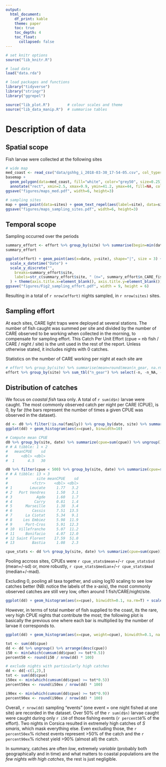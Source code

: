 ```yaml
---
output: 
  html_document:
    df_print: kable
    theme: paper
    toc: true
    toc_depth: 4
    toc_float:
      collapsed: false
---
```


```r
# set knitr options
source("lib_knitr.R")

# load data
load("data.rda")

# load packages and functions
library("tidyverse")
library("stringr")
library("ggrepel")

source("lib_plot.R")        # colour scales and theme
source("lib_data_manip.R")  # summarise tables
```

# Description of data


## Spatial scope

Fish larvae were collected at the following sites

```r
# wide map
med_coast <- read_csv("data/gshhg_i_2018-03-30_17-54-05.csv", col_types=cols())
basemap + 
  geom_polygon(data=med_coast, fill="white", color="grey50", size=0.25) +
  annotate("rect", xmin=2.5, xmax=9.9, ymin=41.2, ymax=44, fill=NA, color="grey30", size=1)
ggsave("figures/maps_med.pdf", width=6, height=3)

# sampling sites
map + geom_point(data=sites) + geom_text_repel(aes(label=site), data=sites, size=3, segment.alpha=0.7) + coord_quickmap(xlim = c(3, 10))
ggsave("figures/maps_sampling_sites.pdf", width=6, height=3)
```

## Temporal scope

Sampling occurred over the periods

```r
summary_effort <- effort %>% group_by(site) %>% summarise(begin=min(date), end=max(date, na.rm=T), n_nights_sampled=length(unique(date)), `n_CARE_fished`=sum(n_gear, na.rm=T)) %>% ungroup() %>% arrange(site)
summary_effort
```

```r
ggplot(effort) + geom_point(aes(x=date, y=site), shape="|", size = 3) +
  scale_x_datetime("Date") +
  scale_y_discrete("",
    breaks=summary_effort$site,
    labels=str_c(summary_effort$site, " (n=", summary_effort$n_CARE_fished, ")")
  ) + theme(axis.title.x=element_blank(), axis.title.y=element_blank()) + theme_gray(base_size = 14) 
ggsave("figures/Fig2_sampling_effort.pdf", width = 9, height = 6)

```

Resulting in a total of `r nrow(effort)` nights sampled, in `r nrow(sites)` sites.

## Sampling effort

At each sites, CARE light traps were deployed at several stations. The number of fish caught was summed per site and divided by the number of CARE observed to be working when collected in the morning, to compensate for sampling effort. This Catch Per Unit Effort (cpue = nb fish / CARE / night / site) is the unit used in the rest of the report. Unless otherwise stated, it includes nights with 0 catches.

Statistics on the number of CARE working per night at each site are

```r
# effort %>% group_by(site) %>% summarise(mean=round(mean(n_gear, na.rm=T),1), median=median(n_gear, na.rm=T), min=min(n_gear, na.rm=T), max=max(n_gear, na.rm=T)) %>% ungroup() %>% arrange(site)
effort %>% group_by(site) %>% sum_tbl("n_gear") %>% select(-n, -n_NA, -starts_with("q"))
```

## Distribution of catches

We focus on *coastal fish* taxa only. A total of `r sum(d$n)` larvae were caught. The most commonly observed catch per night per CARE (CPUE), is 0, by far (the bars represent the number of times a given CPUE was observed in the dataset).

```r
dd <- d0 %>% filter(!is.na(family)) %>% group_by(date, site) %>% summarise(cpue=sum(cpue))
ggplot(dd) + geom_histogram(aes(x=cpue), binwidth=10)

# Compute mean CPUE
d0 %>% group_by(site, date) %>% summarize(cpue=sum(cpue)) %>% ungroup() %>% summarize(meanCPUE=mean(cpue, trim = 0), sd = sd(cpue))
# # A tibble: 1 × 2
#   meanCPUE    sd
#      <dbl> <dbl>
#  1      4.5   30

d0 %>% filter(cpue < 500) %>% group_by(site, date) %>% summarize(cpue=sum(cpue)) %>% group_by(site) %>% summarize(meanCPUE=mean(cpue, trim = 0.0), sd = sd(cpue))
# # A tibble: 13 × 3
#             site meanCPUE    sd
#           <fctr>    <dbl> <dbl>
# 1        Leucate     1.77   3.2
# 2   Port Vendres     1.50   3.1
# 3           Agde     1.60   1.7
# 4          Carry     0.81   1.4
# 5      Marseille     1.38   3.4
# 6         Cassis     7.51  13.5
# 7      La Ciotat     5.34   9.1
# 8     Les Embiez     5.98  11.9
# 9      Port-Cros     5.91  12.3
# 10  Villefranche     5.07  11.2
# 11     Bonifacio     4.07  12.0
# 12 Saint Florent    17.59  51.0
# 13        Bastia     1.08   2.3

cpue_stats <- dd %>% group_by(site, date) %>% summarize(cpue=sum(cpue)) %>% ungroup() %>% summarize(mean=mean(cpue), sd=sd(cpue), median=median(cpue), mad=mad(cpue))
```

Pooling accross sites, CPUEs were `r cpue_stats$mean`+/-`r cpue_stats$sd` (mean+/-sd) or, more robustly, `r cpue_stats$median`+/-`r cpue_stats$mad` (median+/-mad).


Excluding 0, pooling all taxa together, and using log10 scaling to see low catches better (NB: notice the labels of the x-axis), the most commonly observed catches are still very low, often around 1 fish/CARE/night/site.

```r
ggplot(dd) + geom_histogram(aes(x=cpue), binwidth=0.1, na.rm=T) + scale_x_continuous(breaks=c(0, 1, 10, 100, 1000), trans="log10")
```

However, in terms of total number of fish supplied to the coast, its the rare, very high CPUE nights that contribute the most; the following plot is basically the previous one where each bar is multiplied by the number of larvae it corresponds to.

```r
ggplot(dd) + geom_histogram(aes(x=cpue, weight=cpue), binwidth=0.1, na.rm=T) + scale_x_continuous(breaks=c(0, 1, 10, 100, 1000), trans="log10") + labs(y="number of larvae")
```

```r
tot <- sum(dd$cpue)
dd <- dd %>% ungroup() %>% arrange(desc(cpue))
i50 <- min(which(cumsum(dd$cpue) >= tot*0.5))
percent50 <- round(i50 / nrow(dd) * 100)

# exclude nights with particularly high catches
dd <- dd[-c(1,2),]
tot <- sum(dd$cpue)
i50ex <- min(which(cumsum(dd$cpue) >= tot*0.5))
percent50ex <- round(i50ex / nrow(dd) * 100)

i90ex <- min(which(cumsum(dd$cpue) >= tot*0.9))
percent90ex <- round(i90ex / nrow(dd) * 100)
```

Overall, `r nrow(dd)` sampling "events" (one event = one night fished at one site) are recorded in the dataset. Over 50% of the `r sum(d$n)` larvae caught were caught during only `r i50` of those fishing events (`r percent50`% of the effort). Two nights in Corsica resulted in extremely high catches of *S smaris*, which mask everything else. Even excluding those, the `r percent50ex`% richest events represent >50% of the catch and the `r percent90ex`% richest yield >90% (almost all) the catch.

In summary, catches are often *low*, extremely *variable* (probably both geographically and in time) and what matters to coastal populations are the *few nights with high catches*, the rest is just negligible.
